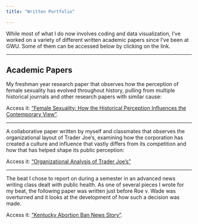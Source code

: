```yaml
---
title: "Written Portfolio"

---
```


While most of what I do now involves coding and data visualization, I've worked on a variety of different written academic papers since I've been at GWU. Some of them can be accessed below by clicking on the link. 

---

## Academic Papers


My freshman year research paper that observes how the perception of female sexuality has evolved throughout history, pulling from multiple historical journals and other research papers with similar cause:

Access it: ["Female Sexuality: 
How the Historical Perception Influences the Contemporary View"](<https://docs.google.com/document/d/1PU2isaP_yhn561FKpj-Sz8lZA7hOz0k6RszMM9OOVfQ/edit?usp=sharin>). 


--- 

A collaborative paper written by myself and classmates that observes the organizational layout of Trader Joe's, examining how the corporation has created a culture and influence that vastly differs from its competition and how that has helped shape its public perception:

Access it: ["Organizational Analysis of Trader Joe's"](<https://docs.google.com/document/d/1FydmN7Ac6h12lz5fja2o5--BydKf5OnB98IBnp3zDno/edit?usp=sharing>)


--- 

The beat I chose to report on during a semester in an advanced news writing class dealt with public health. 
As one of several pieces I wrote for my beat, the following paper was written just before Roe v. Wade was overturned and it looks at the development of how such a decision was made. 

Access it: ["Kentucky Abortion Ban News Story"](<https://docs.google.com/document/d/1l4Haofr5YlLxGMBhDI7sjdAsdgadbXElRpyrH2vZYf0/edit?usp=sharing>). 




